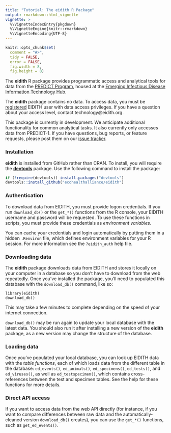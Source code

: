 ```yaml
---
title: "Tutorial: The eidith R Package"
output: rmarkdown::html_vignette
vignette: >
  %\VignetteIndexEntry{pkgdown}
  %\VignetteEngine{knitr::rmarkdown}
  %\VignetteEncoding{UTF-8}
---
```


```r
knitr::opts_chunk$set(
  comment = "#>",
  tidy = FALSE,
  error = FALSE,
  fig.width = 8,
  fig.height = 8)
```

The **eidith** R package provides programmatic access and analytical tools for
data from the [PREDICT Program](http://www.vetmed.ucdavis.edu/ohi/predict/),
housed at the [Emerging Infectious Disease Information Technology Hub](https://www.eidith.org/).

The **eidith** package contains no data.  To access data, you must be
[registered](https://www.eidith.org/register.aspx) EIDITH user with data access
privileges. If you have a question about your access level, contact technology@eidith.org.

This package is currently in development. We anticipate additional functionality
for common analytical tasks. It also currently only accesses data from PREDICT-1. If
you have questions, bug reports, or feature requests, please post them on our
[issue tracker](https://github.com/ecohealthalliance/eidith/issues).

### Installation

**eidith** is installed from GitHub rather than CRAN.  To install, you will
require the [**devtools**](https://CRAN.R-project.org/package=devtools) package.
Use the following command to install the package:

```r
if (!require(devtools)) install.packages("devtools")
devtools::install_github("ecohealthalliance/eidith")
```
### Authentication

To download data from EIDITH, you must provide logon credentials.  If you run
`download_db()` or the `get_*()` functions from the R console, your EIDITH username
and password will be requested.  To use these functions in scripts, you 
must provide these credentials as *environment variables*.  

You can cache your credentials and login automatically by putting them in a hidden
`.Renviron` file, which defines environment variables for your R session. For
more information see the `?eidith_auth` help file.

### Downloading data

The **eidith** package downloads data from EIDITH and stores it locally on your
computer in a database so you don't have to download from the web repeatedly.
Once you've installed the package, you'll need to populated this database with
the `download_db()` command, like so:

```
library(eidith)
download_db()
```
This may take a few minutes to complete depending on the speed of your internet
connection.

`download_db()` may be run again to update your local database with the latest
data.  You should also run it after installing a new version of the **eidith**
package, as a new version may change the structure of the database.

### Loading data

Once you've populated your local database, you can look up EIDITH data with
the *table functions*, each of which loads data from the different table in the
database: `ed_events()`, `ed_animals()`, `ed_specimens()`, `ed_tests()`, and
`ed_viruses()`, as well as `ed_testspecimen()`, which contains cross-references
between the test and specimen tables.  See the help for these functions for more
details.

### Direct API access

If you want to access data from the web API directly (for instance, if you want
to compare differences between raw data and the automatically-cleaned version
`download_db()` creates), you can use the `get_*()` functions, such as `get_ed_events()`.
